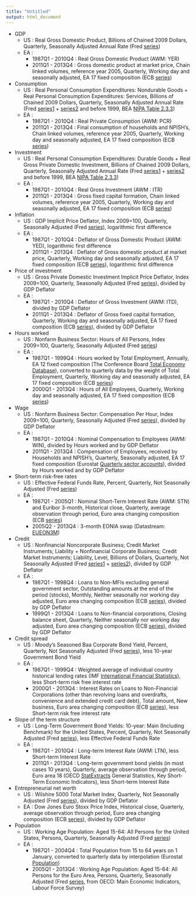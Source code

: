 ```yaml
---
title: "Untitled"
output: html_document
---
```


  * GDP
    * US : Real Gross Domestic Product, Billions of Chained 2009 Dollars, Quarterly, Seasonally Adjusted Annual Rate (Fred [series](http://research.stlouisfed.org/fred2/series/GDPC1))
    * EA :
      * 1987Q1 - 2010Q4 : Real Gross Domestic Product (AWM: YER)
      * 2011Q1 - 2013Q4 : Gross domestic product at market price, Chain linked volumes, reference year 2005, Quarterly, Working day and seasonally adjusted, EA 17 fixed composition (ECB [series](http://sdw.ecb.europa.eu/quickview.do?SERIES_KEY=119.ESA.Q.I6.Y.0000.B1QG00.1000.TTTT.L.U.A))
  * Consumption
    * US : Real Personal Consumption Expenditures: Nondurable Goods + Real Personal Consumption Expenditures: Services, Billions of Chained 2009 Dollars, Quarterly, Seasonally Adjusted Annual Rate (Fred [series1](http://research.stlouisfed.org/fred2/series/PCNDGC96) + [series2](http://research.stlouisfed.org/fred2/series/PCESVC96) and before 1999, BEA [NIPA Table 2.3.3](http://www.bea.gov/iTable/iTable.cfm?ReqID=9&step=1#reqid=9&step=1&isuri=1))
    * EA :
      * 1987Q1 - 2010Q4 : Real Private Consumption (AWM: PCR)
      * 2011Q1 - 2013Q4 : Final consumption of households and NPISH's, Chain linked volumes, reference year 2005, Quarterly, Working day and seasonally adjusted, EA 17 fixed composition (ECB [series](http://sdw.ecb.europa.eu/quickview.do?SERIES_KEY=119.ESA.Q.I6.Y.1415.P31000.0000.TTTT.L.U.A))
  * Investment
    * US : Real Personal Consumption Expenditures: Durable Goods + Real Gross Private Domestic Investment, Billions of Chained 2009 Dollars, Quarterly, Seasonally Adjusted Annual Rate (Fred [series1](http://research.stlouisfed.org/fred2/series/PCDGCC96) + [series2](http://research.stlouisfed.org/fred2/series/GPDIC1) and before 1999, BEA [NIPA Table 2.3.3](http://www.bea.gov/iTable/iTable.cfm?ReqID=9&step=1#reqid=9&step=1&isuri=1))
    * EA :
      * 1987Q1 - 2010Q4 : Real Gross Investment (AWM : ITR)
      * 2011Q1 - 2013Q4 : Gross fixed capital formation, Chain linked volumes, reference year 2005, Quarterly, Working day and seasonally adjusted, EA 17 fixed composition (ECB [series](http://sdw.ecb.europa.eu/quickview.do?SERIES_KEY=119.ESA.Q.I6.Y.1000.P51000.0000.TTTT.L.U.A))
  * Inflation
    * US : GDP Implicit Price Deflator, Index 2009=100, Quarterly, Seasonally Adjusted (Fred [series](http://research.stlouisfed.org/fred2/series/GDPDEF)), logarithmic first difference
    * EA :
      * 1987Q1 - 2010Q4 : Deflator of Gross Domestic Product (AWM: YED), logarithmic first difference
      * 2011Q1 - 2013Q4 : Deflator of Gross domestic product at market price, Quarterly, Working day and seasonally adjusted, EA 17 fixed composition (ECB [series](http://sdw.ecb.europa.eu/quickview.do?SERIES_KEY=119.ESA.Q.I6.Y.0000.B1QG00.1000.TTTT.D.U.I)), logarithmic first difference
  * Price of investment
    * US : Gross Private Domestic Investment Implicit Price Deflator, Index 2009=100, Quarterly, Seasonally Adjusted (Fred [series](http://research.stlouisfed.org/fred2/series/A006RD3Q086SBEA)), divided by GDP Deflator
    * EA :
      * 1987Q1 - 2010Q4 : Deflator of Gross Investment (AWM: ITD), divided by GDP Deflator
      * 2011Q1 - 2013Q4 : Deflator of Gross fixed capital formation, Quarterly, Working day and seasonally adjusted, EA 17 fixed composition (ECB [series](http://sdw.ecb.europa.eu/quickview.do?SERIES_KEY=119.ESA.Q.I6.Y.1000.P51000.0000.TTTT.D.U.I)), divided by GDP Deflator
  * Hours worked
    * US : Nonfarm Business Sector: Hours of All Persons, Index 2009=100, Quarterly, Seasonally Adjusted (Fred [series](http://research.stlouisfed.org/fred2/series/HOANBS))
    * EA :
      * 1987Q1 - 1999Q4 : Hours worked by Total Employment, Annually, EA 12 fixed composition (The Conference Board [Total Economy Database](http://www.conference-board.org/data/economydatabase/)), converted to quarterly data by the weight of Total Employment, Quarterly, Working day and seasonally adjusted, EA 17 fixed composition (ECB [series](http://sdw.ecb.europa.eu/quickview.do?SERIES_KEY=119.ESA.Q.I6.Y.1000.TOTEMP.0000.TTTT.N.P.A))
      * 2000Q1 - 2013Q4 : Hours of All Employees, Quarterly, Working day and seasonally adjusted, EA 17 fixed composition (ECB [series](http://sdw.ecb.europa.eu/quickview.do?SERIES_KEY=119.ESA.Q.I6.Y.1000.EMPLOY.0000.TTTT.N.H.A))
  * Wage
    * US : Nonfarm Business Sector: Compensation Per Hour, Index 2009=100, Quarterly, Seasonally Adjusted (Fred [series](http://research.stlouisfed.org/fred2/series/COMPNFB)), divided by GDP Deflator
    * EA :
      * 1987Q1 - 2010Q4 : Nominal Compensation to Employees (AWM: WIN), divided by Hours worked and by GDP Deflator
      * 2011Q1 - 2013Q4 : Compensation of Employees, received by Households and NPISH's, Quarterly, Seasonally adjusted, EA 17 fixed composition (Eurostat [Quarterly sector accounts](http://appsso.eurostat.ec.europa.eu/nui/show.do?dataset=nasq_nf_tr&lang=en)), divided by Hours worked and by GDP Deflator
  * Short-term risk-free rates
    * US : Effective Federal Funds Rate, Percent, Quarterly, Not Seasonally Adjusted (Fred [series](http://research.stlouisfed.org/fred2/series/DFF))
    * EA :
      * 1987Q1 - 2005Q1 : Nominal Short-Term Interest Rate (AWM: STN) and Euribor 3-month, Historical close, Quarterly, average observation through period, Euro area changing composition (ECB [series](http://sdw.ecb.europa.eu/quickview.do?SERIES_KEY=143.FM.Q.U2.EUR.RT.MM.EURIBOR3MD_.HSTA))
      * 2005Q2 - 2013Q4 : 3-month EONIA swap (Datastream: [EUEON3M](https://forms.thomsonreuters.com/datastream/))
  * Credit
    * US : Nonfinancial Noncorporate Business; Credit Market Instruments; Liability + Nonfinancial Corporate Business; Credit Market Instruments; Liability, Level, Billions of Dollars, Quarterly, Not Seasonally Adjusted (Fred [series1](http://research.stlouisfed.org/fred2/series/NNBTCMDODNS) + [series2](http://research.stlouisfed.org/fred2/series/TCMILBSNNCB)), divided by GDP Deflator
    * EA : 
      * 1987Q1 - 1998Q4 : Loans to Non-MFIs excluding general government sector, Outstanding amounts at the end of the period (stocks), Monthly, Neither seasonally nor working day adjusted, Euro area changing composition (ECB [series](http://sdw.ecb.europa.eu/quickview.do?SERIES_KEY=117.BSI.M.U2.N.U.A20.A.1.U2.2200.Z01.E)), divided by GDP Deflator
      * 1999Q1 - 2013Q4 : Loans to Non-financial corporations, Closing balance sheet, Quarterly, Neither seasonally nor working day adjusted, Euro area changing composition (ECB [series](http://sdw.ecb.europa.eu/quickview.do?SERIES_KEY=158.IEAQ.Q.I6.N.V.LE.F4.S11.A1.S.2.X.E.Z)), divided by GDP Deflator
  * Credit spread
    * US : Moody's Seasoned Baa Corporate Bond Yield, Percent, Quarterly, Not Seasonally Adjusted (Fred [series](http://research.stlouisfed.org/fred2/series/BAA)), less 10-year Government Bond Yield
    * EA :
      * 1987Q1 - 1999Q4 : Weighted average of individual country historical lending rates (IMF [International Financial Statistics](http://elibrary-data.imf.org/FindDataReports.aspx?d=33061&e=169393)), less Short-term risk free interest rate
      * 2000Q1 - 2013Q4 : Interest Rates on Loans to Non-Financial Corporations (other than revolving loans and overdrafts, convenience and extended credit card debt), Total amount, New business, Euro area changing composition (ECB [series](http://sdw.ecb.europa.eu/quickview.do?node=9484266&SERIES_KEY=124.MIR.M.U2.B.A2A.A.R.A.2240.EUR.N)), less Short-term risk free interest rate
  * Slope of the term structure
    * US : Long-Term Government Bond Yields: 10-year: Main (Including Benchmark) for the United States, Percent, Quarterly, Not Seasonally Adjusted (Fred [series](http://research.stlouisfed.org/fred2/series/IRLTLT01USM156N)), less Effective Federal Funds Rate
    * EA :
      * 1987Q1 - 2010Q4 : Long-term Interest Rate (AWM: LTN), less Short-term Interest Rate
      * 2011Q1 - 2013Q4 : Long-term government bond yields (in most cases 10 years), Quarterly, average observation through period, Euro area 18 (OECD [StatExtracts](http://stats.oecd.org/) General Statistics, Key Short-Term Economic Indicators), less Short-term Interest Rate
  * Entrepreneurial net worth
    * US : Wilshire 5000 Total Market Index, Quarterly, Not Seasonally Adjusted (Fred [series](http://research.stlouisfed.org/fred2/series/WILL5000IND)), divided by GDP Deflator
    * EA : Dow Jones Euro Stoxx Price Index, Historical close, Quarterly, average observation through period, Euro area changing composition (ECB [series](http://sdw.ecb.europa.eu/quickview.do?SERIES_KEY=143.FM.Q.U2.EUR.DS.EI.DJEURST.HSTA)), divided by GDP Deflator
  * Population
    * US : Working Age Population: Aged 15-64: All Persons for the United States, Persons, Quarterly, Seasonally Adjusted (Fred [series](http://research.stlouisfed.org/fred2/series/LFWA64TTUSQ647S))
    * EA :
      * 1987Q1 - 2004Q4 : Total Population from 15 to 64 years on 1 January, converted to quarterly data by interpolation (Eurostat [Population](http://appsso.eurostat.ec.europa.eu/nui/show.do?dataset=demo_pjanbroad&lang=en))
      * 2005Q1 - 2013Q4 : Working Age Population: Aged 15-64: All Persons for the Euro Area, Persons, Quarterly, Seasonally Adjusted (Fred [series](http://research.stlouisfed.org/fred2/series/LFWA64TTEZQ647S), from OECD: Main Economic Indicators, Labour Force Survey)
